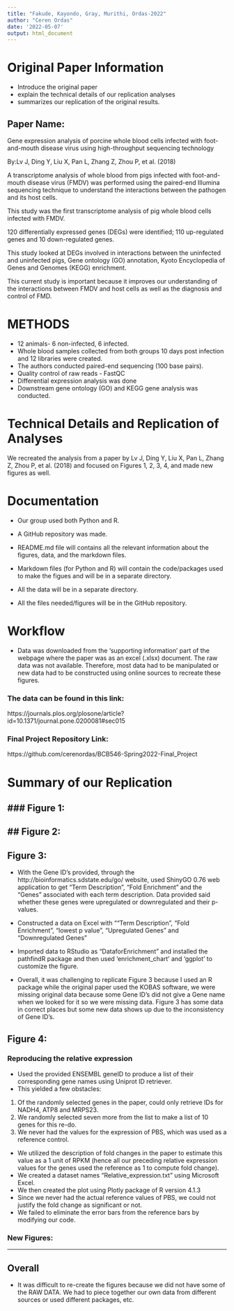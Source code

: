 ```yaml
---
title: "Fakude, Kayondo, Gray, Murithi, Ordas-2022"
author: "Ceren Ordas"
date: '2022-05-07'
output: html_document
---
```


# Original Paper Information

- Introduce the original paper
- explain the technical details of our replication analyses
- summarizes our replication of the original results.

## Paper Name:
Gene expression analysis of porcine whole blood cells infected with foot-and-mouth disease virus using high-throughput sequencing technology

By:Lv J, Ding Y, Liu X, Pan L, Zhang Z, Zhou P, et al. (2018)

A transcriptome analysis of whole blood from pigs infected with foot-and-mouth disease virus (FMDV) was performed using the paired-end Illumina sequencing technique to understand the interactions between the pathogen and its host cells.

This study was the first transcriptome analysis of pig whole blood cells infected with FMDV.

120 differentially expressed genes (DEGs) were identified; 110 up-regulated genes and 10 down-regulated genes. 

This study looked at DEGs involved in interactions between the uninfected and uninfected pigs, Gene ontology (GO) annotation, Kyoto Encyclopedia of Genes and Genomes (KEGG) enrichment.

This current study is important because it improves our understanding of the interactions between FMDV and host cells as well as the diagnosis and control of FMD.

# METHODS

- 12 animals- 6 non-infected, 6 infected.
- Whole blood samples collected from both groups 10 days post infection and 12 libraries were created.
- The authors conducted paired-end sequencing (100 base pairs).
- Quality control of raw reads - FastQC
- Differential expression analysis was done
- Downstream gene ontology (GO) and KEGG gene analysis was conducted.


# Technical Details and Replication of Analyses 

 We recreated the analysis from a paper by  Lv J, Ding Y, Liu X, Pan L, Zhang Z, Zhou P, et al. (2018) and focused on Figures 1, 2, 3, 4, and made new figures as well.

# Documentation

- Our group used both Python and R.

- A GitHub repository was made.

- README.md file will contains all the relevant information about the figures, data, and the markdown files.

- Markdown files (for Python and R) will contain the code/packages used to make the figues and will be in a separate directory.

- All the data will be in a separate directory. 

- All the files needed/figures will be in the GitHub repository.


# Workflow

- Data was downloaded from the 'supporting information' part of the webpage where the paper was as an excel (.xlsx) document. The raw data was not available. Therefore, most data had to be manipulated or new data had to be constructed using online sources to recreate these figures.

### The data can be found in this link:
https://journals.plos.org/plosone/article?id=10.1371/journal.pone.0200081#sec015

### Final Project Repository Link:
https://github.com/cerenordas/BCB546-Spring2022-Final_Project



# Summary of our Replication

### Figure 1:
-------

## Figure 2:
-----

## Figure 3:

- With the Gene ID’s provided, through the http://bioinformatics.sdstate.edu/go/ website, used ShinyGO 0.76 web application to get “Term Description”, “Fold Enrichment” and the “Genes” associated with each term description. Data provided said whether these genes were upregulated or downregulated and their p-values. 

- Constructed a data on Excel with ““Term Description”, “Fold Enrichment”, “lowest p value”, “Upregulated Genes” and “Downregulated Genes”

- Imported data to RStudio as “DataforEnrichment” and installed the pathfindR package and then used 'enrichment_chart' and 'ggplot' to customize the figure.

- Overall, it was challenging to replicate Figure 3 because I used an R package while the original paper used the KOBAS software, we were missing original data because some Gene ID's did not give a Gene name when we looked for it so we were missing data. Figure 3 has some data in correct places but some new data shows up due to the inconsistency of Gene ID's.

## Figure 4:

### Reproducing the relative expression

- Used the provided ENSEMBL geneID to produce a list of their corresponding gene names using Uniprot ID retriever. 
- This yielded a few obstacles:
1. Of the randomly selected genes in the paper, could only retrieve IDs for NADH4, ATP8 and MRPS23.
2. We randomly selected seven more from the list to make a list of 10 genes for this re-do.
3. We never had the values for the expression of PBS, which was used as a reference control.
- We utilized the description of fold changes in the paper to estimate this value as a 1 unit of RPKM (hence all our preceding relative expression values for the genes used the reference as 1 to compute fold change).
- We created a dataset names “Relative_expression.txt” using Microsoft Excel.
- We then created the plot using Plotly package of R version 4.1.3
- Since we never had the actual reference values of PBS, we could not justify the fold change as significant or not.
- We failed to eliminate the error bars from the reference bars by modifying our code.

### New Figures:

-----------

## Overall

- It was difficult to re-create the figures because we did not have some of the RAW DATA. We had to piece together our own data from different sources or used different packages, etc. 

